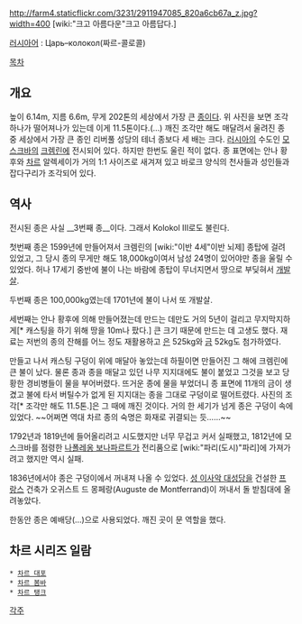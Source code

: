 http://farm4.staticflickr.com/3231/2911947085_820a6cb67a_z.jpg?width=400
[wiki:"크고 아름다운"크고 아름답다.]

[[러시아어]] : Царь–колокол(짜르-콜로콜)

[[목차]]
== 개요 ==
높이 6.14m, 지름 6.6m, 무게 202톤의 세상에서 가장 큰 [[종]]이다. 위 사진을 보면 조각 하나가 떨어져나가 있는데 이게 11.5톤이다.(…) 깨진 조각만 해도 매달려서 울려진 종 중 세상에서 가장 큰 종인 리버풀 성당의 테너 종보다 세 배는 크다. [[러시아]]의 수도인 [[모스크바]]의 [[크렘린]]에 전시되어 있다. 하지만 한번도 울린 적이 없다. 종 표면에는 안나 황후와 [[차르]] 알렉세이가 거의 1:1 사이즈로 새겨져 있고 바로크 양식의 천사들과 성인들과 잡다구리가 조각되어 있다.
== 역사 ==
전시된 종은 사실 __3번째 종__이다. 그래서 Kolokol Ⅲ로도 불린다.

첫번째 종은 1599년에 만들어져서 크렘린의 [wiki:"이반 4세"이반 뇌제] 종탑에 걸려 있었고, 그 당시 종의 무게만 해도 18,000kg이여서 남성 24명이 있어야만 종을 울릴 수 있었다. 허나 17세기 중반에 불이 나는 바람에 종탑이 무너지면서 땅으로 부딪혀서 [[개발살]].

두번째 종은 100,000kg였는데 1701년에 불이 나서 또 개발살.

세번째는 안나 황후에 의해 만들어졌는데 만드는 데만도 거의 5년이 걸리고 무지막지하게[* 캐스팅을 하기 위해 땅을 10m나 팠다.] 큰 크기 때문에 만드는 데 고생도 했다. 재료는 저번의 종의 잔해를 어느 정도 재활용하고 [[은]] 525kg와 [[금]] 52kg도 첨가하였다.

만들고 나서 캐스팅 구덩이 위에 매달아 놓았는데 하필이면 만들어진 그 해에 크렘린에 큰 불이 났다. 물론 종과 종을 매달고 있던 나무 지지대에도 불이 붙었고 그것을 보고 당황한 경비병들이 물을 부어버렸다. 뜨거운 종에 물을 부었더니 종 표면에 11개의 금이 생겼고 불에 타서 버틸수가 없게 된 지지대는 종을 그대로 구덩이로 떨어트렸다. 사진의 조각[* 조각만 해도 11.5톤.]은 그 때에 깨진 것이다. 거의 한 세기가 넘게 종은 구덩이 속에 있었다.
~~어쩌면 역대 차르 종의 숙명은 화재로 귀결되는 듯……~~

1792년과 1819년에 들어올리려고 시도했지만 너무 무겁고 커서 실패했고, 1812년에 모스크바를 점령한 [[나폴레옹 보나파르트]]가 전리품으로 [wiki:"파리(도시)"파리]에 가져가려고 했지만 역시 실패.

1836년에서야 종은 구덩이에서 꺼내져 나올 수 있었다. [[성 이사악 대성당]]을 건설한 [[프랑스]] 건축가 오귀스트 드 몽페랑(Auguste de Montferrand)이 꺼내서 돌 받침대에 올려놓았다.

한동안 종은 예배당(…)으로 사용되었다. 깨진 곳이 문 역할을 했다.

== 차르 시리즈 일람 ==
 * [[차르 대포]]
 * [[차르 봄바]]
 * [[차르 탱크]]
[[각주]]

